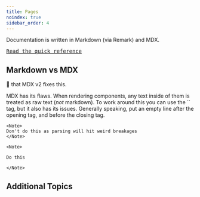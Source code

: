 ```yaml
---
title: Pages
noindex: true
sidebar_order: 4
---
```


Documentation is written in Markdown (via Remark) and MDX.

[<kbd>Read the quick reference</kbd>](https://daringfireball.net/projects/markdown/syntax)

## Markdown vs MDX

:pray: that MDX v2 fixes this.

MDX has its flaws. When rendering components, any text inside of them is treated as raw text (_not_ markdown). To work around this you can use the `` tag, but it also has its issues. Generally speaking, put an empty line after the opening tag, and before the closing tag.

```Incorrect
<Note>
Don't do this as parsing will hit weird breakages
</Note>
```

```Correct
<Note>

Do this

</Note>
```

## Additional Topics

<PageGrid />
